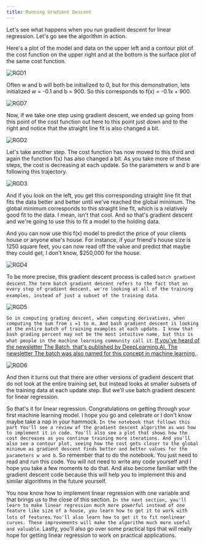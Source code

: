 ```yaml
---
title: Running Gradient Descent
---
```



Let's see what happens when you run gradient descent for linear regression. Let's go see the algorithm in action. 

Here's a plot of the model and data on the upper left and a contour plot of the cost function on the upper right and at the bottom is the surface plot of the same cost function. 

![RGD1](/SL/GradientDescent/RGD1.png)

Often w and b will both be initialized to 0, but for this demonstration, lets initialized w = -0.1 and b = 900. So this corresponds to f(x) = -0.1x + 900.

![RGD7](/SL/GradientDescent/RGD7.png)

Now, if we take one step using gradient descent, we ended up going from this point of the cost function out here to this point just down and to the right and notice that the straight line fit is also changed a bit.

![RGD2](/SL/GradientDescent/RGD2.png)

Let's take another step. The cost function has now moved to this third and again the function f(x) has also changed a bit. As you take more of these steps, the cost is decreasing at each update. So the parameters w and b are following this trajectory.

![RGD3](/SL/GradientDescent/RGD3.png)

And if you look on the left, you get this corresponding straight line fit that fits the data better and better until we've reached the global minimum. The global minimum corresponds to this straight line fit, which is a relatively good fit to the data. I mean, isn't that cool. And so that's gradient descent and we're going to use this to fit a model to the holding data.

And you can now use this f(x) model to predict the price of your clients house or anyone else's house. For instance, if your friend's house size is 1250 square feet, you can now read off the value and predict that maybe they could get, I don't know, $250,000 for the house. 

![RGD4](/SL/GradientDescent/RGD4.png)

To be more precise, this gradient descent process is called `batch gradient descent`. `The term batch gradient descent refers to the fact that on every step of gradient descent, we're looking at all of the training examples, instead of just a subset of the training data`.

![RGD5](/SL/GradientDescent/RGD5.png)

`So in computing grading descent, when computing derivatives, when computing the sum from i =1 to m. And bash gradient descent is looking at the entire batch of training examples at each update. I know that bash grading percent may not be the most intuitive name, but this is what people in the machine learning community call it`. <u>If you've heard of the newsletter The Batch, that's published by DeepLearning.AI. The newsletter The batch was also named for this concept in machine learning </u>.

![RGD6](/SL/GradientDescent/RGD6.png)

And then it turns out that there are other versions of gradient descent that do not look at the entire training set, but instead looks at smaller subsets of the training data at each update step. But we'll use batch gradient descent for linear regression.

So that's it for linear regression. Congratulations on getting through your first machine learning model. I hope you go and celebrate or I don't know maybe take a nap in your hammock. `In the notebook that follows this part You'll see a review of the gradient descent algorithm as was how to implement it in code. You'll also see a plot that shows how the cost decreases as you continue training more iterations. And you'll also see a contour plot, seeing how the cost gets closer to the global minimum as gradient descent finds better and better values for the parameters w and b`. So remember that to do the notebook. You just need to read and run this code. You will not need to write any code yourself and I hope you take a few moments to do that. And also become familiar with the gradient descent code because this will help you to implement this and similar algorithms in the future yourself.

You now know how to implement linear regression with one variable and that brings us to the close of this section. `In the next section, you'll learn to make linear regression much more powerful instead of one feature like size of a house, you learn how to get it to work with lots of features`. `You'll also learn how to get it to fit nonlinear curves. These improvements will make the algorithm much more useful and valuable`. Lastly, you'll also go over some practical tips that will really hope for getting linear regression to work on practical applications.
